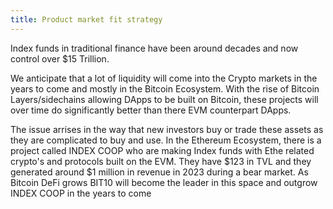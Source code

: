 ```yaml
---
title: Product market fit strategy
---
```


<ImageZoom src='https://raw.githubusercontent.com/ZeyaRabani/Gitbook2/main/public/assets/index.png' className='mw-full d:w-1/2 rounded' width={500} height={500} />

Index funds in traditional finance have been around decades and now control over $15 Trillion.

We anticipate that a lot of liquidity will come into the Crypto markets in the years to come and mostly in the Bitcoin Ecosystem. With the rise of Bitcoin Layers/sidechains allowing DApps to be built on Bitcoin, these projects will over time do significantly better than there EVM counterpart DApps.

The issue arrises in the way that new investors buy or trade these assets as they are complicated to buy and use. In the Ethereum Ecosystem, there is a project called INDEX COOP who are making Index funds with Ethe related crypto's and protocols built on the EVM. They have $123 in TVL and they generated around $1 million in revenue in 2023 during a bear market. As Bitcoin DeFi grows BIT10 will become the leader in this space and outgrow INDEX COOP in the years to come
